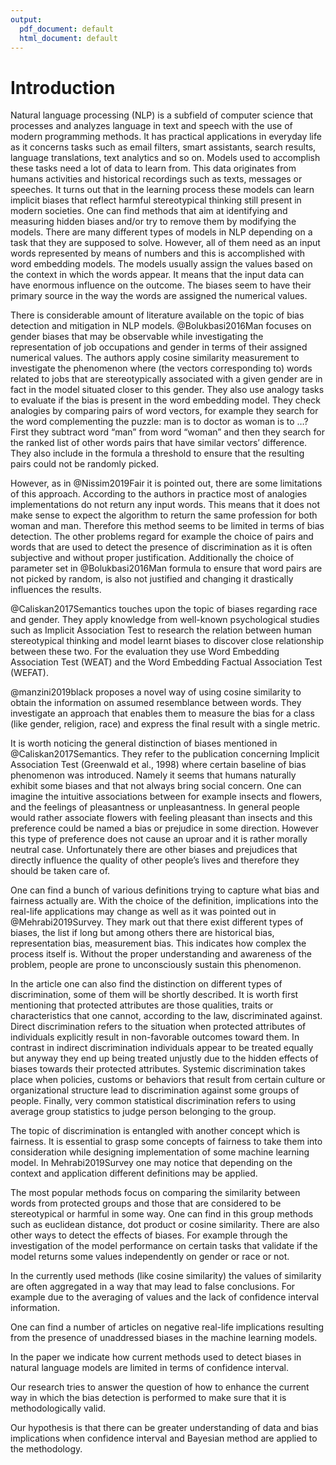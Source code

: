```yaml
---
output:
  pdf_document: default
  html_document: default
---
```

# Introduction

<!--### Articles:

  1. "Are We Consistently Biased? Multidimensional Analysis of Biases in Distributional Word Vectors"
  https://www.aclweb.org/anthology/S19-1010.pdf 

  2. Proving the harmfullness of biases in models 
[source https://poseidon01.ssrn.com/delivery.php?ID=004020091089126117028081015085009075120015077012021005105005104113074127101113104030041107053119007034112081087110119071025006053026022082043000071011123067077124004027040024008122116091025075126111098104007096110113089007070120009111119015084097017092&EXT=pdf&INDEX=TRUE]

  3. Summary what causes bias short article
  [source https://kawine.github.io/blog/nlp/2019/09/23/bias.html]-->

<!-- Men Also Like Shopping: Reducing Gender Bias Amplification using Corpus-level Constraint -->
<!-- Bias in Bios: A Case Study of Semantic Representation Bias in a High-Stakes Setting -->

<!-- !bibliografia paperdraft; jabref
4.pomysly na czwarty rozdzial - podsumowanie; 
jak mierzyc bias za pomoca jednej liczby?
IAT - test psychologiczny -->

<!-- 
    1.state the general topic and give some background
    2.provide a review of the literature related to the topic
    3.define the terms and scope of the topic
    4.outline the current situation
    5.evaluate the current situation (advantages/ disadvantages) and identify the gap
    6.identify the importance of the proposed research
    7.state the research problem/ questions
    8.state the research aims and/or research objectives
    9.state the hypotheses
    10.outline the order of information in the thesis
    11.outline the methodology
-->


<!-- \textbf{state the general topic and give some background}-->

Natural language processing (NLP) is a subfield of computer science that processes and analyzes language in text and speech 
with the use of modern programming methods. It has practical applications in everyday life as it concerns tasks such as email filters,
smart assistants, search results, language translations, text analytics and so on. Models used to accomplish these tasks need a lot of
data to learn from. This data originates from humans activities and historical recordings such as texts, messages or speeches. It turns out
that in the learning process these models can learn implicit biases that reflect harmful stereotypical thinking still present in modern societies. One can find methods that aim at identifying and measuring hidden biases and/or try to remove them by modifying the models. 
There are many different types of models in NLP depending on a task that they are supposed to solve. However, all of them need as an input words represented by means of numbers and this is accomplished with word embedding models. The models usually assign the values based on the context in which the words appear. It means that the input data can have enormous influence on the outcome. The biases seem to have their primary source in the way the words are assigned the numerical values.

<!-- \textbf{review of the literature related to the topic}-->

There is considerable amount of literature available on the topic of bias detection and mitigation in NLP models. @Bolukbasi2016Man focuses on gender biases that may be observable while investigating the representation of job occupations and gender in terms of their assigned numerical
values. The authors apply cosine similarity measurement to investigate the phenomenon where (the vectors corresponding to) words related to jobs that are stereotypically associated with a given gender are in fact in the model situated closer to this gender. 
They also use analogy tasks to evaluate if the bias is present in the word embedding model. They check analogies by comparing pairs of word vectors, for example they search for the word complementing the puzzle: man is to doctor as woman is to ...? First they subtract word "man" from word "woman" and then 
they search for the ranked list of other words pairs that have similar vectors' difference. They also include in the formula a threshold to ensure that the resulting pairs could not be randomly picked. 

However, as in @Nissim2019Fair it is pointed out, there are some limitations of this approach. According to the authors in practice most of analogies implementations do not return any input words. This means that it does not make sense to expect the algorithm to return the same profession for both woman and man. Therefore this method seems to be limited in terms of bias detection. The other problems regard for example the
choice of pairs and words that are used to detect the presence of discrimination as it is often subjective and without proper justification. Additionally the choice of parameter set in @Bolukbasi2016Man formula to ensure that word pairs are not picked by random, is also not justified and changing it drastically 
influences the results. 

@Caliskan2017Semantics touches upon the topic of biases regarding race and gender. They apply knowledge from well-known psychological studies such as Implicit Association Test to research the relation between human stereotypical thinking and model learnt biases to
discover close relationship between these two. For the evaluation they use Word Embedding Association Test (WEAT) and the Word Embedding Factual Association Test (WEFAT). 

@manzini2019black proposes a novel way of using cosine similarity to obtain the information on assumed resemblance between words. They investigate 
an approach that enables them to measure the bias for a class (like gender, religion, race) and express the final result with a single metric.

<!-- Nissim2019Fair -->


<!-- \textbf{define the terms and scope of the topic}-->

It is worth noticing the general distinction of biases mentioned in @Caliskan2017Semantics. They refer to the publication concerning Implicit Association
Test (Greenwald et al., 1998) where certain baseline of bias phenomenon was introduced. Namely it seems that humans naturally exhibit some biases and
that not always bring social concern. One can imagine the intuitive associations between for example insects and flowers, and the feelings of pleasantness or unpleasantness. In general people would rather associate flowers with feeling pleasant than insects and this preference could be named a bias or
prejudice in some direction. However this type of preference does not cause an uproar and it is rather morally neutral case. Unfortunately there are other
biases and prejudices that directly influence the quality of other people's lives and therefore they should be taken care of. 

One can find a bunch of various definitions trying to capture what bias and fairness actually are. With the choice of the definition, implications into the real-life applications may change as well as it was pointed out in @Mehrabi2019Survey. They mark out that there exist different types of biases, the list if long but among others there are historical bias, representation bias, measurement bias. This indicates how complex the process itself is. Without the proper understanding and awareness of the problem, people are prone to unconsciously sustain this phenomenon.

In the article one can also find the distinction on different types of discrimination, some of them will be shortly described. It is worth first mentioning that protected attributes are those qualities, traits or characteristics that one cannot, according to the law, discriminated against.
Direct discrimination refers to the situation when protected attributes of individuals explicitly result in non-favorable outcomes toward them. In contrast in indirect discrimination individuals appear to be treated equally but anyway they end up being treated unjustly due to the hidden effects of biases towards their protected attributes. Systemic discrimination takes place when policies, customs or behaviors that result from certain culture or organizational structure lead to discrimination against some groups of people. Finally, very common statistical discrimination refers to using
average group statistics to judge person belonging to the group. 

The topic of discrimination is entangled with another concept which is fairness. It is essential to grasp some concepts of fairness to take them into
consideration while designing implementation of some machine learning model. In Mehrabi2019Survey one may notice that depending on the context and application different definitions may be applied.

<!--\textbf{outline the current situation} -->

The most popular methods focus on comparing the similarity between words from protected groups and those that are considered to be stereotypical or harmful in some way. One can find in this group methods such as euclidean distance, dot product or cosine similarity. There are also other ways to detect the effects of biases. For example through the investigation of the model performance on certain tasks that validate if the model returns some values 
independently on gender or race or not. 


<!-- \textbf{evaluate the current situation (advantages/ disadvantages) and identify the gap}-->

In the currently used methods (like cosine similarity) the values of similarity are often aggregated in a way that may lead to false conclusions. For 
example due to the averaging of values and the lack of confidence interval information. 

<!-- \textbf{identify the importance of the proposed research}-->
One can find a number of articles on negative real-life implications resulting from the presence of unaddressed biases in the machine learning models.

<!-- \textbf{state the research problem/ questions} -->

In the paper we indicate how current methods used to detect biases in natural language models are limited in terms of confidence interval.

<!-- \textbf{state the research aims and/or research objectives} -->

Our research tries to answer the question of how to enhance the current way in which the bias detection is performed to make sure that it is
methodologically valid.

<!-- \textbf{state the hypotheses} -->

Our hypothesis is that there can be greater understanding of data and bias implications when confidence interval and Bayesian method are applied to the
methodology.

<!-- \textbf{outline the order of information in the thesis} -->





